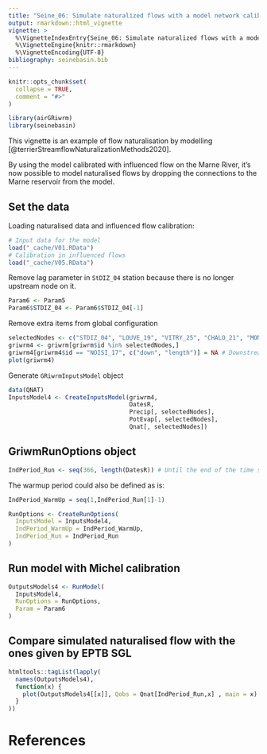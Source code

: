 ```yaml
---
title: "Seine_06: Simulate naturalized flows with a model network calibrated with influenced flows"
output: rmarkdown::html_vignette
vignette: >
  %\VignetteIndexEntry{Seine_06: Simulate naturalized flows with a model network calibrated with influenced flows}
  %\VignetteEngine{knitr::rmarkdown}
  %\VignetteEncoding{UTF-8}
bibliography: seinebasin.bib
---
```


```r
knitr::opts_chunk$set(
  collapse = TRUE,
  comment = "#>"
)
```

```r
library(airGRiwrm)
library(seinebasin)
```

This vignette is an example of flow naturalisation by modelling [@terrierStreamflowNaturalizationMethods2020].

By using the model calibrated with influenced flow on the Marne River, it's now possible to model naturalised flows by dropping the connections to the Marne reservoir from the model.

## Set the data

Loading naturalised data and influenced flow calibration:

```r
# Input data for the model
load("_cache/V01.RData")
# Calibration in influenced flows
load("_cache/V05.RData")
```

Remove lag parameter in `StDIZ_04` station because there is no longer upstream node on it.

```r
Param6 <- Param5
Param6$STDIZ_04 <- Param6$STDIZ_04[-1]
```


Remove extra items from global configuration

```r
selectedNodes <- c("STDIZ_04", "LOUVE_19", "VITRY_25", "CHALO_21", "MONTR_18", "NOISI_17")
griwrm4 <- griwrm[griwrm$id %in% selectedNodes,]
griwrm4[griwrm4$id == "NOISI_17", c("down", "length")] = NA # Downstream station instead of PARIS_05
plot(griwrm4)
```

Generate `GRiwrmInputsModel` object

```r
data(QNAT)
InputsModel4 <- CreateInputsModel(griwrm4, 
                                  DatesR, 
                                  Precip[, selectedNodes], 
                                  PotEvap[, selectedNodes], 
                                  Qnat[, selectedNodes])
```

## GriwmRunOptions object


```r
IndPeriod_Run <- seq(366, length(DatesR)) # Until the end of the time series
```

The warmup period could also be defined as is:

```r
IndPeriod_WarmUp = seq(1,IndPeriod_Run[1]-1)
```



```r
RunOptions <- CreateRunOptions(
  InputsModel = InputsModel4,
  IndPeriod_WarmUp = IndPeriod_WarmUp,
  IndPeriod_Run = IndPeriod_Run
)
```

## Run model with Michel calibration

```r
OutputsModels4 <- RunModel(
  InputsModel4,
  RunOptions = RunOptions,
  Param = Param6
)
```

## Compare simulated naturalised flow with the ones given by EPTB SGL

```r
htmltools::tagList(lapply(
  names(OutputsModels4),
  function(x) {
    plot(OutputsModels4[[x]], Qobs = Qnat[IndPeriod_Run,x] , main = x)
  }
))
```

# References
